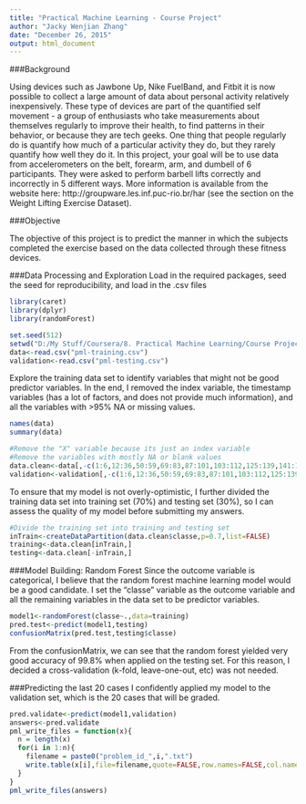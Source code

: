 ```yaml
---
title: "Practical Machine Learning - Course Project"
author: "Jacky Wenjian Zhang"
date: "December 26, 2015"
output: html_document
---
```


###Background

Using devices such as Jawbone Up, Nike FuelBand, and Fitbit it is now possible to collect a large amount of data about personal activity relatively inexpensively. These type of devices are part of the quantified self movement - a group of enthusiasts who take measurements about themselves regularly to improve their health, to find patterns in their behavior, or because they are tech geeks. One thing that people regularly do is quantify how much of a particular activity they do, but they rarely quantify how well they do it. In this project, your goal will be to use data from accelerometers on the belt, forearm, arm, and dumbell of 6 participants. They were asked to perform barbell lifts correctly and incorrectly in 5 different ways. More information is available from the website here: http://groupware.les.inf.puc-rio.br/har (see the section on the Weight Lifting Exercise Dataset). 

###Objective

The objective of this project is to predict the manner in which the subjects completed the exercise based on the data collected through these fitness devices.

###Data Processing and Exploration
Load in the required packages, seed the seed for reproducibility, and load in the .csv files
```r
library(caret)
library(dplyr)
library(randomForest)

set.seed(512)
setwd("D:/My Stuff/Coursera/8. Practical Machine Learning/Course Project/")
data<-read.csv("pml-training.csv")
validation<-read.csv("pml-testing.csv")
```

Explore the training data set to identify variables that might not be good predictor variables. In the end, I removed the index variable, the timestamp variables (has a lot of factors, and does not provide much information), and all the variables with >95% NA or missing values.
```r
names(data)
summary(data)

#Remove the "X" variable because its just an index variable
#Remove the variables with mostly NA or blank values
data.clean<-data[,-c(1:6,12:36,50:59,69:83,87:101,103:112,125:139,141:150)]
validation<-validation[,-c(1:6,12:36,50:59,69:83,87:101,103:112,125:139,141:150)]
```


To ensure that my model is not overly-optimistic, I further divided the training data set into training set (70%) and testing set (30%), so I can assess the quality of my model before submitting my answers.
```r
#Divide the training set into training and testing set
inTrain<-createDataPartition(data.clean$classe,p=0.7,list=FALSE)
training<-data.clean[inTrain,]
testing<-data.clean[-inTrain,]
```

###Model Building: Random Forest
Since the outcome variable is categorical, I believe that the random forest machine learning model would be a good candidate. I set the "classe" variable as the outcome variable and all the remaining variables in the data set to be predictor variables.
```r
model1<-randomForest(classe~.,data=training)
pred.test<-predict(model1,testing)
confusionMatrix(pred.test,testing$classe)
```

From the confusionMatrix, we can see that the random forest yielded very good accuracy of 99.8% when applied on the testing set. For this reason, I decided a cross-validation (k-fold, leave-one-out, etc) was not needed.

###Predicting the last 20 cases
I confidently applied my model to the validation set, which is the 20 cases that will be graded.
```r
pred.validate<-predict(model1,validation)
answers<-pred.validate
pml_write_files = function(x){
  n = length(x)
  for(i in 1:n){
    filename = paste0("problem_id_",i,".txt")
    write.table(x[i],file=filename,quote=FALSE,row.names=FALSE,col.names=FALSE)
  }
}
pml_write_files(answers)
```
